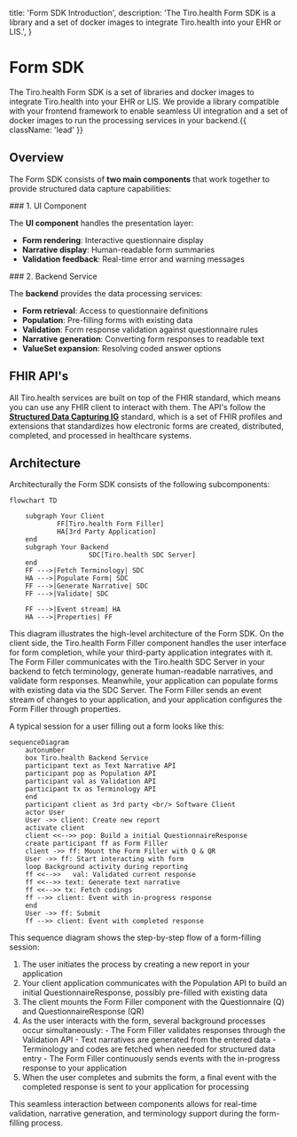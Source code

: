   title: 'Form SDK Introduction',
  description:
    'The Tiro.health Form SDK is a library and a set of docker images to integrate Tiro.health into your EHR or LIS.',
}

<HeroPattern />

# Form SDK

The Tiro.health Form SDK is a set of libraries and docker images to integrate Tiro.health into your EHR or LIS.
We provide a library compatible with your frontend framework to enable seamless UI integration and a set of docker images to run the processing services in your backend.{{ className: 'lead' }}

## Overview

The Form SDK consists of **two main components** that work together to provide structured data capture capabilities:

<div className="flex gap-8">
<section>
### 1. UI Component

The **UI component** handles the presentation layer:

- **Form rendering**: Interactive questionnaire display
- **Narrative display**: Human-readable form summaries
- **Validation feedback**: Real-time error and warning messages

</section>

<section>
### 2. Backend Service

The **backend** provides the data processing services:

- **Form retrieval**: Access to questionnaire definitions
- **Population**: Pre-filling forms with existing data
- **Validation**: Form response validation against questionnaire rules
- **Narrative generation**: Converting form responses to readable text
- **ValueSet expansion**: Resolving coded answer options

</section>
</div>

## FHIR API's


All Tiro.health services are built on top of the FHIR standard, which means you can use any FHIR client to interact with them.
The API's follow the [**Structured Data Capturing IG**](https://www.hl7.org/fhir/uv/sdc/index.html) standard, which is a set of FHIR profiles and extensions that standardizes how electronic forms are created, distributed, completed, and processed in healthcare systems.

## Architecture

Architecturally the Form SDK consists of the following subcomponents:

```mermaid
flowchart TD

	subgraph Your Client
			FF[Tiro.health Form Filler]
			HA[3rd Party Application]
	end
	subgraph Your Backend
					SDC[Tiro.health SDC Server]
	end
	FF --->|Fetch Terminology| SDC
	HA --->|Populate Form| SDC
	FF --->|Generate Narrative| SDC
	FF --->|Validate| SDC

	FF --->|Event stream| HA
	HA --->|Properties| FF
```

This diagram illustrates the high-level architecture of the Form SDK. On the client side, the Tiro.health Form Filler component handles the user interface for form completion, while your third-party application integrates with it. The Form Filler communicates with the Tiro.health SDC Server in your backend to fetch terminology, generate human-readable narratives, and validate form responses. Meanwhile, your application can populate forms with existing data via the SDC Server. The Form Filler sends an event stream of changes to your application, and your application configures the Form Filler through properties.

A typical session for a user filling out a form looks like this:

```mermaid
sequenceDiagram
	autonumber
	box Tiro.health Backend Service
	participant text as Text Narrative API
	participant pop as Population API
	participant val as Validation API
	participant tx as Terminology API
	end
	participant client as 3rd party <br/> Software Client
	actor User
	User ->> client: Create new report
	activate client
	client <<-->> pop: Build a initial QuestionnaireResponse
	create participant ff as Form Filler
	client ->> ff: Mount the Form Filler with Q & QR
	User ->> ff: Start interacting with form
	loop Background activity during reporting
	ff <<-->>	val: Validated current response
	ff <<-->> text: Generate text narrative
	ff <<-->> tx: Fetch codings
	ff -->> client: Event with in-progress response
	end
	User ->> ff: Submit
	ff -->> client: Event with completed response
```

This sequence diagram shows the step-by-step flow of a form-filling session:

1. The user initiates the process by creating a new report in your application
2. Your client application communicates with the Population API to build an initial QuestionnaireResponse, possibly pre-filled with existing data
3. The client mounts the Form Filler component with the Questionnaire (Q) and QuestionnaireResponse (QR)
4. As the user interacts with the form, several background processes occur simultaneously:
			- The Form Filler validates responses through the Validation API
			- Text narratives are generated from the entered data
			- Terminology and codes are fetched when needed for structured data entry
			- The Form Filler continuously sends events with the in-progress response to your application
5. When the user completes and submits the form, a final event with the completed response is sent to your application for processing

This seamless interaction between components allows for real-time validation, narrative generation, and terminology support during the form-filling process.
